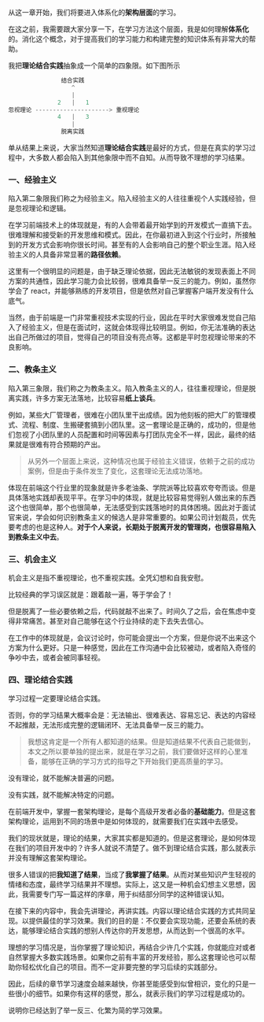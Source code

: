 从这一章开始，我们将要进入体系化的**架构层面**的学习。

在这之前，我需要跟大家分享一下，在学习方法这个层面，我是如何理解**体系化**的。消化这个概念，对于提高我们的学习能力和构建完整的知识体系有非常大的帮助。


我把**理论结合实践**抽象成一个简单的四象限。如下图所示


```javascript
               结合实践
                  ^
                  |
              2   |   1
忽视理论 ---------------------> 重视理论
              4   |   3
                  |
               脱离实践
```

单从结果上来说，大家当然知道**理论结合实践**是最好的方式，但是在真实的学习过程中，大多数人都会陷入到其他象限中而不自知。从而导致不理想的学习结果。

### **一、经验主义**

陷入第二象限我们称之为经验主义。陷入经验主义的人往往重视个人实践经验，但是忽视理论和逻辑。

在学习前端技术上的体现就是，有的人会带着最开始学到的开发模式一直搞下去。很难理解和接受新的开发思维和模式。因此，在你最初进入到这个行业时，所接触到的开发方式会影响你很长时间。甚至有的人会影响自己的整个职业生涯。陷入经验主义的人具备非常显著的**路径依赖**。

这里有一个很明显的问题是，由于缺乏理论依据，因此无法敏锐的发现表面上不同方案的共通性，因此学习能力会比较弱，很难具备举一反三的能力。例如，虽然你学会了 react，并能够熟练的开发项目，但是依然对自己掌握客户端开发没有什么底气。

当然，由于前端是一门非常重视技术实现的行业，因此在平时大家很难发觉自己陷入了经验主义，但是在面试时，这就会体现得比较明显。例如，你无法准确的表达出自己所做过的项目，觉得自己的项目没有亮点等。这都是平时忽视理论带来的不良影响。

### **二、教条主义**

陷入第三象限，我们称之为教条主义。陷入教条主义的人，往往重视理论，但是脱离实践，许多方案无法落地，比较容易**纸上谈兵**。

例如，某些大厂管理者，很难在小团队里干出成绩。因为他刻板的把大厂的管理模式、流程、制度、生搬硬套搞到小团队里。这一套理论是正确的，成功的，但是他们忽视了小团队里的人员配置和时间等因素与打团队完全不一样，因此，最终的结果就是很难有符合预期的产出。

> 从另外一个层面上来说，这种情况也属于经验主义错误，依赖于之前的成功案例，但是由于条件发生了变化，这套理论无法成功落地。

体现在前端这个行业里的现象就是许多老油条、学院派等比较喜欢夸夸而谈。但是具体落地实践却表现平平。在学习中的体现，就是比较容易觉得别人做出来的东西这个也很简单，那个也很简单，无法感受到实践落地时的具体困境。因此对于面试官来说，学会如何识别教条主义的候选人是非常重要的。如果公司计划裁员，优先要考虑的也是这种人。**对于个人来说，长期处于脱离开发的管理岗，也很容易陷入到教条主义中去**。


### **三、机会主义**

机会主义是指不重视理论，也不重视实践。全凭幻想和自我安慰。

比较经典的学习误区就是：跟着敲一遍，等于学会了！

但是脱离了一些必要依赖之后，代码就敲不出来了。时间久了之后，会在焦虑中变得非常痛苦。甚至对自己能够在这个行业持续的走下去失去信心。

在工作中的体现就是，会议讨论时，你可能会提出一个方案，但是你说不出来这个方案为什么更好。只是一种感觉，因此在工作沟通中会比较被动，或者陷入奇怪的争吵中去，或者会被同事轻视。

### **四、理论结合实践**

学习过程一定要理论结合实践。

否则，你的学习结果大概率会是：无法输出、很难表达、容易忘记、表达的内容经不起推敲，无法形成完整的逻辑闭环、无法具备举一反三的能力。

> 我想这肯定是一个所有人都知道的结果。但是知道结果不代表自己能做到，本文之所以要单独的提出来，就是在学习之前，我们要做好这样的心里准备，能够在正确的学习方式的指导之下开始我们更高质量的学习。


没有理论，就不能解决普遍的问题。

没有实践，就不能解决特定的问题。

在前端开发中，掌握一套架构理论，是每个高级开发者必备的**基础能力**。但是这套架构理论，运用到不同的场景中是如何体现的，就需要我们在实践中去感受。

我们的现状就是，理论的结果，大家其实都是知道的。但是这套理论，是如何体现在我们的项目开发中的？许多人就说不清楚了。做不到理论结合实践，那么就表示并没有理解这套架构理论。

很多人错误的把**我知道了结果**，当成了**我掌握了结果**。从而对某些知识产生轻视的情绪和态度，最终学习结果并不理想。实际上，这又是一种机会幻想主义思想，因此，我需要专门写一篇这样的序章，用于纠结部分同学的这种错误认知。

在接下来的内容中，我会先讲理论，再讲实践。内容以理论结合实践的方式共同呈现。以提供最佳的学习效果。我们的目的是：不仅要会实现功能，还要会系统的表达，能够理论结合实践的想别人传达你的开发思想，从而达到一个很高的水平。

理想的学习情况是，当你掌握了理论知识，再结合少许几个实践，你就能应对或者自然掌握大多数实践场景。如果你之前有丰富的开发经验，那么这套理论也可以帮助你轻松优化自己的项目。而不一定非要完整的学习后续的实践部分。


因此，后续的章节学习速度会越来越快，你甚至能感受到似曾相识，变化的只是一些很小的细节。如果你有这样的感觉，那么，就表示我们的学习过程是成功的。

说明你已经达到了举一反三、化繁为简的学习效果。
